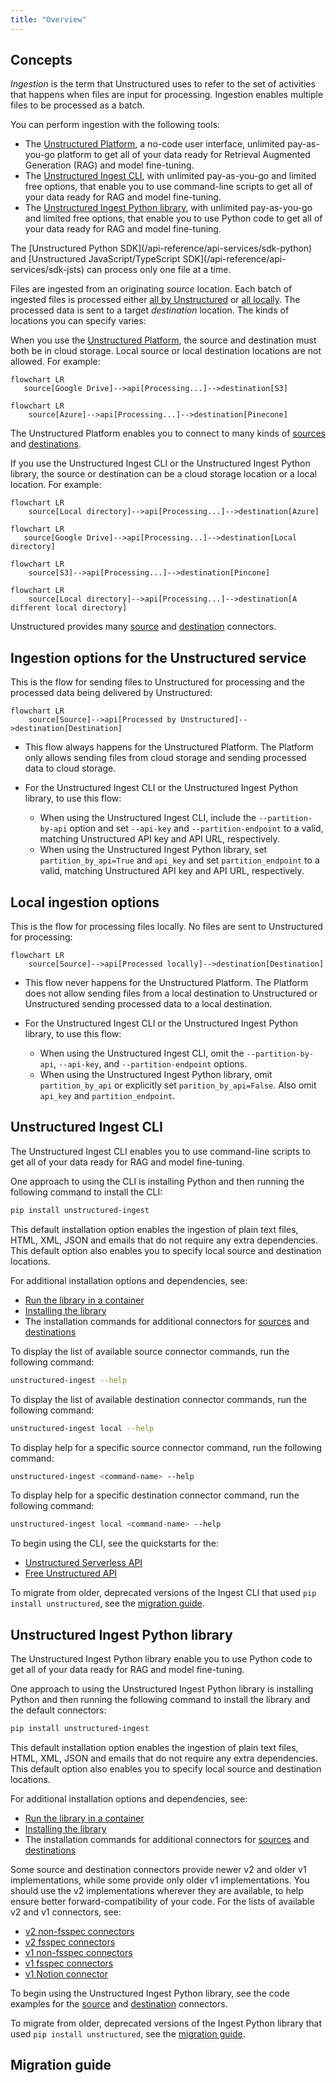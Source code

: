 ```yaml
---
title: "Overview"
---
```


## Concepts

*Ingestion* is the term that Unstructured uses to refer to the set of activities that happens when files are input for processing. Ingestion enables multiple files to be processed as a batch.

You can perform ingestion with the following tools:

- The [Unstructured Platform](/platform/overview), a no-code user interface, unlimited pay-as-you-go platform to get all of your data ready for Retrieval Augmented Generation (RAG) and model fine-tuning.
- The [Unstructured Ingest CLI](#unstructured-ingest-cli), with unlimited pay-as-you-go and limited free options, that enable you to use command-line scripts to get all of your data ready for RAG and model fine-tuning.
- The [Unstructured Ingest Python library](#unstructured-ingest-python-library), with unlimited pay-as-you-go and limited free options, that enable you to use Python code to get all of your data ready for RAG and model fine-tuning.

<Info>
    The [Unstructured Python SDK](/api-reference/api-services/sdk-python) and [Unstructured JavaScript/TypeScript SDK](/api-reference/api-services/sdk-jsts) can process only one file at a time.
</Info>

Files are ingested from an originating *source* location. Each batch of ingested files is processed either [all by Unstructured](#ingestion-options-for-the-unstructured-service) or [all locally](#local-ingestion-options). The processed data is sent to a target *destination* location. The kinds of locations you can specify varies:

When you use the [Unstructured Platform](/platform/overview), the source and destination must both be in cloud storage. Local source or local destination locations are not allowed. For example:

 ```mermaid
flowchart LR
    source[Google Drive]-->api[Processing...]-->destination[S3]
```

```mermaid
flowchart LR
    source[Azure]-->api[Processing...]-->destination[Pinecone]
```

The Unstructured Platform enables you to connect to many kinds of [sources](/platform/platform-source-connectors/overview) and [destinations](/platform/platform-destination-connectors/overview).

If you use the Unstructured Ingest CLI or the Unstructured Ingest Python library, the source or destination can be a cloud storage location or a local location. For example:

```mermaid
flowchart LR
    source[Local directory]-->api[Processing...]-->destination[Azure]
```

 ```mermaid
flowchart LR
    source[Google Drive]-->api[Processing...]-->destination[Local directory]
```

```mermaid
flowchart LR
    source[S3]-->api[Processing...]-->destination[Pincone]
```

```mermaid
flowchart LR
    source[Local directory]-->api[Processing...]-->destination[A different local directory]
```

Unstructured provides many [source](/api-reference/ingest/source-connectors/overview) and [destination](/api-reference/ingest/destination-connector/overview) connectors.

## Ingestion options for the Unstructured service

This is the flow for sending files to Unstructured for processing and the processed data being delivered by Unstructured:

```mermaid
flowchart LR
    source[Source]-->api[Processed by Unstructured]-->destination[Destination]
```

- This flow always happens for the Unstructured Platform. The Platform only allows sending files from cloud storage and sending processed data to cloud storage.
- For the Unstructured Ingest CLI or the Unstructured Ingest Python library, to use this flow:

  - When using the Unstructured Ingest CLI, include the `--partition-by-api` option and set `--api-key` and `--partition-endpoint` to a valid, matching Unstructured API key and API URL, respectively.
  - When using the Unstructured Ingest Python library, set `partition_by_api=True` and `api_key` and set `partition_endpoint` to a valid, matching Unstructured API key and API URL, respectively.

## Local ingestion options

This is the flow for processing files locally. No files are sent to Unstructured for processing:

```mermaid
flowchart LR
    source[Source]-->api[Processed locally]-->destination[Destination]
```

- This flow never happens for the Unstructured Platform. The Platform does not allow sending files from a local destination to Unstructured or Unstructured sending processed data to a local destination.
- For the Unstructured Ingest CLI or the Unstructured Ingest Python library, to use this flow:

  - When using the Unstructured Ingest CLI, omit the `--partition-by-api`, `--api-key`, and `--partition-endpoint` options.
  - When using the Unstructured Ingest Python library, omit `partition_by_api` or explicitly set `parition_by_api=False`. Also omit `api_key` and `partition_endpoint`.

## Unstructured Ingest CLI

The Unstructured Ingest CLI enables you to use command-line scripts to get all of your data ready for RAG and model fine-tuning.

One approach to using the CLI is installing Python and then running the following command to install the CLI:

```bash
pip install unstructured-ingest
```

This default installation option enables the ingestion of plain text files, HTML, XML, JSON and emails that do not require any extra dependencies. This default option also enables you to specify local source and destination locations.

For additional installation options and dependencies, see:

- [Run the library in a container](https://github.com/Unstructured-IO/unstructured/tree/main?tab=readme-ov-file#run-the-library-in-a-container)
- [Installing the library](https://github.com/Unstructured-IO/unstructured/tree/main?tab=readme-ov-file#installing-the-library)
- The installation commands for additional connectors for [sources](/api-reference/ingest/source-connectors/overview) and [destinations](/api-reference/ingest/destination-connector/overview)

To display the list of available source connector commands, run the following command:

```bash
unstructured-ingest --help
```

To display the list of available destination connector commands, run the following command:

```bash
unstructured-ingest local --help
```

To display help for a specific source connector command, run the following command:

```bash
unstructured-ingest <command-name> --help
```

To display help for a specific destination connector command, run the following command:

```bash
unstructured-ingest local <command-name> --help
```

To begin using the CLI, see the quickstarts for the:

- [Unstructured Serverless API](/api-reference/api-services/saas-api-development-guide#unstructured-cli)
- [Free Unstructured API](/api-reference/api-services/free-api#unstructured-cli)

<Info>To migrate from older, deprecated versions of the Ingest CLI that used `pip install unstructured`, see the [migration guide](#migration-guide).</Info>

## Unstructured Ingest Python library

The Unstructured Ingest Python library enable you to use Python code to get all of your data ready for RAG and model fine-tuning.

One approach to using the Unstructured Ingest Python library is installing Python and then running the following command to install the library and the default connectors:

```bash
pip install unstructured-ingest
```

This default installation option enables the ingestion of plain text files, HTML, XML, JSON and emails that do not require any extra dependencies. This default option also enables you to specify local source and destination locations.

For additional installation options and dependencies, see:

- [Run the library in a container](https://github.com/Unstructured-IO/unstructured/tree/main?tab=readme-ov-file#run-the-library-in-a-container)
- [Installing the library](https://github.com/Unstructured-IO/unstructured/tree/main?tab=readme-ov-file#installing-the-library)
- The installation commands for additional connectors for [sources](/api-reference/ingest/source-connectors/overview) and [destinations](/api-reference/ingest/destination-connector/overview)

Some source and destination connectors provide newer v2 and older v1 implementations, while some provide only older v1 implementations. You should use the v2 implementations wherever they are available, to help ensure better forward-compatibility of your code. For the lists of available v2 and v1 connectors, see:

- [v2 non-fsspec connectors](https://github.com/Unstructured-IO/unstructured/tree/main/unstructured/ingest/v2/processes/connectors)
- [v2 fsspec connectors](https://github.com/Unstructured-IO/unstructured/tree/main/unstructured/ingest/v2/processes/connectors/fsspec)
- [v1 non-fsspec connectors](https://github.com/Unstructured-IO/unstructured/tree/main/unstructured/ingest/connector)
- [v1 fsspec connectors](https://github.com/Unstructured-IO/unstructured/tree/main/unstructured/ingest/connector/fsspec)
- [v1 Notion connector](https://github.com/Unstructured-IO/unstructured/tree/main/unstructured/ingest/connector/notion)

To begin using the Unstructured Ingest Python library, see the code examples for the [source](/api-reference/ingest/source-connectors/overview) and [destination](/api-reference/ingest/destination-connector/overview) connectors.

<Info>To migrate from older, deprecated versions of the Ingest Python library that used `pip install unstructured`, see the [migration guide](#migration-guide).</Info>

## Migration guide


<MigrationGuideSteps/>



